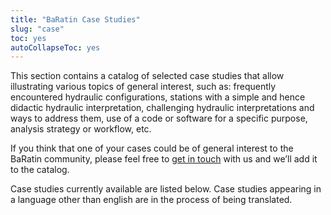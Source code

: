 ---
title: "BaRatin Case Studies"
slug: "case"
toc: yes
autoCollapseToc: yes
---

This section contains a catalog of selected case studies that allow illustrating various topics of general interest, such as: frequently encountered hydraulic configurations, stations with a simple and hence didactic hydraulic interpretation, challenging hydraulic interpretations and ways to address them, use of a code or software for a specific purpose, analysis strategy or workflow, etc.

If you think that one of your cases could be of general interest to the BaRatin community, please feel free to [get in touch](/en/about#Contact-us) with us and we'll add it to the catalog.


Case studies currently available are listed below. Case studies appearing in a language other than english are in the process of being translated.


